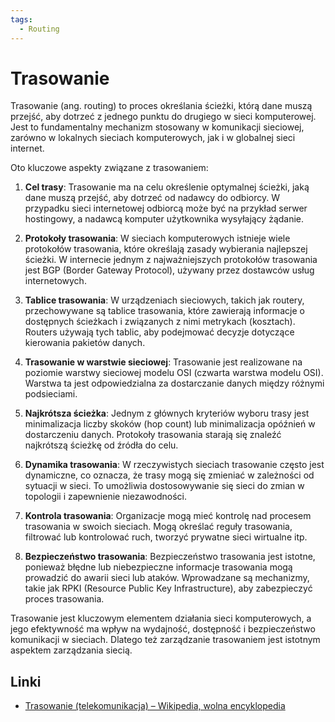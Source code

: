 ```yaml
---
tags:
  - Routing
---
```


# Trasowanie

Trasowanie (ang. routing) to proces określania ścieżki, którą dane muszą przejść, aby dotrzeć z jednego punktu do drugiego w sieci komputerowej. Jest to fundamentalny mechanizm stosowany w komunikacji sieciowej, zarówno w lokalnych sieciach komputerowych, jak i w globalnej sieci internet.

Oto kluczowe aspekty związane z trasowaniem:

1. **Cel trasy**: Trasowanie ma na celu określenie optymalnej ścieżki, jaką dane muszą przejść, aby dotrzeć od nadawcy do odbiorcy. W przypadku sieci internetowej odbiorcą może być na przykład serwer hostingowy, a nadawcą komputer użytkownika wysyłający żądanie.

2. **Protokoły trasowania**: W sieciach komputerowych istnieje wiele protokołów trasowania, które określają zasady wybierania najlepszej ścieżki. W internecie jednym z najważniejszych protokołów trasowania jest BGP (Border Gateway Protocol), używany przez dostawców usług internetowych.

3. **Tablice trasowania**: W urządzeniach sieciowych, takich jak routery, przechowywane są tablice trasowania, które zawierają informacje o dostępnych ścieżkach i związanych z nimi metrykach (kosztach). Routers używają tych tablic, aby podejmować decyzje dotyczące kierowania pakietów danych.

4. **Trasowanie w warstwie sieciowej**: Trasowanie jest realizowane na poziomie warstwy sieciowej modelu OSI (czwarta warstwa modelu OSI). Warstwa ta jest odpowiedzialna za dostarczanie danych między różnymi podsieciami.

5. **Najkrótsza ścieżka**: Jednym z głównych kryteriów wyboru trasy jest minimalizacja liczby skoków (hop count) lub minimalizacja opóźnień w dostarczeniu danych. Protokoły trasowania starają się znaleźć najkrótszą ścieżkę od źródła do celu.

6. **Dynamika trasowania**: W rzeczywistych sieciach trasowanie często jest dynamiczne, co oznacza, że trasy mogą się zmieniać w zależności od sytuacji w sieci. To umożliwia dostosowywanie się sieci do zmian w topologii i zapewnienie niezawodności.

7. **Kontrola trasowania**: Organizacje mogą mieć kontrolę nad procesem trasowania w swoich sieciach. Mogą określać reguły trasowania, filtrować lub kontrolować ruch, tworzyć prywatne sieci wirtualne itp.

8. **Bezpieczeństwo trasowania**: Bezpieczeństwo trasowania jest istotne, ponieważ błędne lub niebezpieczne informacje trasowania mogą prowadzić do awarii sieci lub ataków. Wprowadzane są mechanizmy, takie jak RPKI (Resource Public Key Infrastructure), aby zabezpieczyć proces trasowania.

Trasowanie jest kluczowym elementem działania sieci komputerowych, a jego efektywność ma wpływ na wydajność, dostępność i bezpieczeństwo komunikacji w sieciach. Dlatego też zarządzanie trasowaniem jest istotnym aspektem zarządzania siecią.

## Linki

- [Trasowanie (telekomunikacja) – Wikipedia, wolna encyklopedia](<https://pl.wikipedia.org/wiki/Trasowanie_(telekomunikacja)>)
